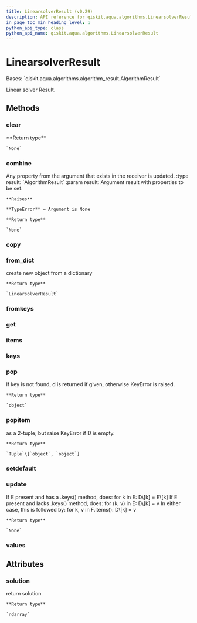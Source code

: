 ```yaml
---
title: LinearsolverResult (v0.29)
description: API reference for qiskit.aqua.algorithms.LinearsolverResult in qiskit v0.29
in_page_toc_min_heading_level: 1
python_api_type: class
python_api_name: qiskit.aqua.algorithms.LinearsolverResult
---
```


# LinearsolverResult

<Class id="qiskit.aqua.algorithms.LinearsolverResult" isDedicatedPage={true} github="https://github.com/qiskit-community/qiskit-aqua/tree/stable/0.9/qiskit/aqua/algorithms/linear_solvers/linear_solver_result.py" signature="LinearsolverResult(a_dict=None)" modifiers="class">
  Bases: `qiskit.aqua.algorithms.algorithm_result.AlgorithmResult`

  Linear solver Result.

  ## Methods

  <span id="qiskit-aqua-algorithms-linearsolverresult-clear" />

  ### clear

  <Function id="qiskit.aqua.algorithms.LinearsolverResult.clear" signature="LinearsolverResult.clear()">
    **Return type**

    `None`
  </Function>

  <span id="qiskit-aqua-algorithms-linearsolverresult-combine" />

  ### combine

  <Function id="qiskit.aqua.algorithms.LinearsolverResult.combine" signature="LinearsolverResult.combine(result)">
    Any property from the argument that exists in the receiver is updated. :type result: `AlgorithmResult` :param result: Argument result with properties to be set.

    **Raises**

    **TypeError** – Argument is None

    **Return type**

    `None`
  </Function>

  <span id="qiskit-aqua-algorithms-linearsolverresult-copy" />

  ### copy

  <Function id="qiskit.aqua.algorithms.LinearsolverResult.copy" signature="LinearsolverResult.copy()" />

  <span id="qiskit-aqua-algorithms-linearsolverresult-from-dict" />

  ### from\_dict

  <Function id="qiskit.aqua.algorithms.LinearsolverResult.from_dict" signature="LinearsolverResult.from_dict(a_dict)" modifiers="static">
    create new object from a dictionary

    **Return type**

    `LinearsolverResult`
  </Function>

  <span id="qiskit-aqua-algorithms-linearsolverresult-fromkeys" />

  ### fromkeys

  <Function id="qiskit.aqua.algorithms.LinearsolverResult.fromkeys" signature="LinearsolverResult.fromkeys(iterable, value=None)" modifiers="classmethod" />

  <span id="qiskit-aqua-algorithms-linearsolverresult-get" />

  ### get

  <Function id="qiskit.aqua.algorithms.LinearsolverResult.get" signature="LinearsolverResult.get(k[, d]) → D[k] if k in D, else d. d defaults to None." />

  <span id="qiskit-aqua-algorithms-linearsolverresult-items" />

  ### items

  <Function id="qiskit.aqua.algorithms.LinearsolverResult.items" signature="LinearsolverResult.items() → a set-like object providing a view on D’s items" />

  <span id="qiskit-aqua-algorithms-linearsolverresult-keys" />

  ### keys

  <Function id="qiskit.aqua.algorithms.LinearsolverResult.keys" signature="LinearsolverResult.keys() → a set-like object providing a view on D’s keys" />

  <span id="qiskit-aqua-algorithms-linearsolverresult-pop" />

  ### pop

  <Function id="qiskit.aqua.algorithms.LinearsolverResult.pop" signature="LinearsolverResult.pop(key, default=None)">
    If key is not found, d is returned if given, otherwise KeyError is raised.

    **Return type**

    `object`
  </Function>

  <span id="qiskit-aqua-algorithms-linearsolverresult-popitem" />

  ### popitem

  <Function id="qiskit.aqua.algorithms.LinearsolverResult.popitem" signature="LinearsolverResult.popitem()">
    as a 2-tuple; but raise KeyError if D is empty.

    **Return type**

    `Tuple`\[`object`, `object`]
  </Function>

  <span id="qiskit-aqua-algorithms-linearsolverresult-setdefault" />

  ### setdefault

  <Function id="qiskit.aqua.algorithms.LinearsolverResult.setdefault" signature="LinearsolverResult.setdefault(k[, d]) → D.get(k,d), also set D[k]=d if k not in D" />

  <span id="qiskit-aqua-algorithms-linearsolverresult-update" />

  ### update

  <Function id="qiskit.aqua.algorithms.LinearsolverResult.update" signature="LinearsolverResult.update(*args, **kwargs)">
    If E present and has a .keys() method, does: for k in E: D\[k] = E\[k] If E present and lacks .keys() method, does: for (k, v) in E: D\[k] = v In either case, this is followed by: for k, v in F.items(): D\[k] = v

    **Return type**

    `None`
  </Function>

  <span id="qiskit-aqua-algorithms-linearsolverresult-values" />

  ### values

  <Function id="qiskit.aqua.algorithms.LinearsolverResult.values" signature="LinearsolverResult.values() → an object providing a view on D’s values" />

  ## Attributes

  ### solution

  <Attribute id="qiskit.aqua.algorithms.LinearsolverResult.solution">
    return solution

    **Return type**

    `ndarray`
  </Attribute>
</Class>

